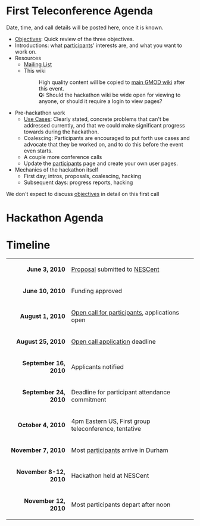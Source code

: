 = First Teleconference Agenda =

Date, time, and call details will be posted here, once it is known.

* [[Objectives]]: Quick review of the three objectives.
* Introductions: what [[participants]]' interests are, and what you want to work on.
* Resources
** [[Lists|Mailing List]]
** This wiki
**: High quality content will be copied to [[gmod:Main Page|main GMOD wiki]] after this event.
**: '''Q:''' Should the hackathon wiki be wide open for viewing to anyone, or should it require a login to view pages?
* Pre-hackathon work
** [[Use Cases]]: Clearly stated, concrete problems that can't be addressed currently, and that we could make significant progress towards during the hackathon.
** Coalescing: Participants are encouraged to put forth use cases and advocate that they be worked on, and to do this before the event even starts.
** A couple more conference calls
** Update the [[participants]] page and create your own user pages.
* Mechanics of the hackathon itself
** First day; intros, proposals, coalescing, hacking
** Subsequent days: progress reports, hacking
We don't expect to discuss [[objectives]] in detail on this first call

= Hackathon Agenda =


= Timeline =

{| class="wikitable" style="width: 40em; margin-left: 2em"
|-
|align="right"| '''June 3, 2010'''
| [[gmod:GMOD Evo Hackathon Proposal|Proposal]] submitted to [http://nesscent.org/ NESCent]
|-
|align="right"| '''June 10, 2010'''
| Funding approved
|-
|align="right"| '''August 1, 2010'''
| [[gmod:GMOD Evo Hackathon Open Call|Open call for participants]], applications open
|-
|align="right"| '''August 25, 2010'''
| [[gmod:GMOD Evo Hackathon Open Call|Open call application]] deadline
|-
|align="right"| '''September 16, 2010'''
| Applicants notified
|-
|align="right"| '''September 24, 2010'''
| Deadline for participant attendance commitment
|-
|align="right"| '''October 4, 2010'''
| 4pm Eastern US, First group teleconference, tentative
|-
|align="right"| '''November 7, 2010'''
| Most [[participants]] arrive in Durham
|-
|align="right"| '''November 8-12, 2010'''
| Hackathon held at NESCent
|-
|align="right"| '''November 12, 2010'''
| Most participants depart after noon
|}
